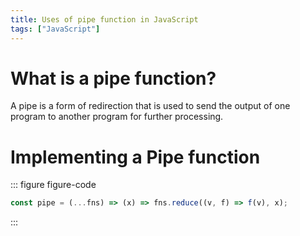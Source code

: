 ```yaml
---
title: Uses of pipe function in JavaScript
tags: ["JavaScript"]
---
```


# What is a pipe function?

A pipe is a form of redirection that is used to send the output of one program to another program for further processing.

# Implementing a Pipe function

::: figure figure-code

```jsx
const pipe = (...fns) => (x) => fns.reduce((v, f) => f(v), x);
```

:::
